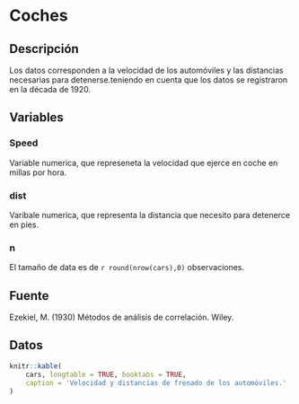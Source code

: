 # Coches

## Descripción

Los datos corresponden a la velocidad de los automóviles y las distancias necesarias para detenerse.teniendo en cuenta que los datos se registraron en la década de 1920.

## Variables

### Speed 
Variable numerica, que represeneta la velocidad que ejerce en coche en millas por hora.


### dist
Varibale numerica, que representa la distancia que necesito para detenerce en pies.

### n
El tamaño de data es de `r round(nrow(cars),0)` observaciones.

## Fuente
Ezekiel, M. (1930) Métodos de análisis de correlación. Wiley.


## Datos

```r

knitr::kable(
    cars, longtable = TRUE, booktabs = TRUE,
    caption = 'Velocidad y distancias de frenado de los automóviles.'
)
```

